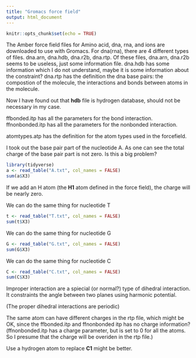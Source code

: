 ```yaml
---
title: "Gromacs force field"
output: html_document
---
```


```r
knitr::opts_chunk$set(echo = TRUE)
```

The Amber force field files for Amino acid, dna, rna, and ions are downloaded to use with Gromacs. For dna(rna), there are 4 different types of files. dna.arn, dna.hdb, dna.r2b, dna.rtp. Of these files, dna.arn, dna.r2b seems to be useless, just some information file. dna.hdb has some information which I do not understand, maybe it is some information about the constraint? dna.rtp has the definition the dna base pairs: the compostion of the molecule, the interactions and bonds between atoms in the molecule.  

Now I have found out that **hdb** file is hydrogen database, should not be necessary in my case.

ffbonded.itp has all the parameters for the bond interaction.
ffnonbonded.itp has all the parameters for the nonbonded interaction.

atomtypes.atp has the definition for the atom types used in the forcefield.

I took out the base pair part of the nucleotide A. As one can see the total charge of the base pair part is not zero. Is this a big problem?
```r
library(tidyverse)
a <- read_table("A.txt", col_names = FALSE)
sum(a$X3)

```
If we add an H atom (the **H1** atom defined in the force field), the charge will be nearly zero. 

We can do the same thing for nucleotide T
```r
t <- read_table("T.txt", col_names = FALSE)
sum(t$X3)

```


We  can do the same thing for nucleotide G
```r
G <- read_table("G.txt", col_names = FALSE)
sum(G$X3)

```


We can do the same thing for nucleotide C
```r
C <- read_table("C.txt", col_names = FALSE)
sum(C$X3)

```

Improper interaction are a spiecial (or normal?) type of dihedral interaction. It constraints the angle between two planes using harmonic potential.

(The proper dihedral interactions are periodic)

The same atom can have different charges in the rtp file, which might be OK, since the ffbonded.itp and ffnonbonded itp has no charge information? (ffnonbonded.itp has a charge parameter, but is set to 0 for all the atoms. So I presume that the charge will be overiden in the rtp file.)

Use a hydrogen atom to replace **C1** might be better.

